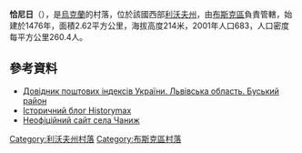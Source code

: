 {{coord|50|5|1|N|24|41|19|E|scale:100000|display=title}}

'''恰尼日'''（{{lang-uk|Чаниж}}），是[[烏克蘭|烏克蘭]]的村落，位於該國西部[[利沃夫州|利沃夫州]]，由[[布斯克區|布斯克區]]負責管轄，始建於1476年，面積2.62平方公里，海拔高度214米，2001年人口683，人口密度每平方公里260.4人。

==參考資料==
*[http://www.uaidx.com/13/286/index Довідник поштових індексів України. Львівська область. Буський район] {{Wayback|url=http://www.uaidx.com/13/286/index |date=20160909184638 }}
* [http://historymax.org.ua/index.php?option=com_content&view=article&id=51:chanyzh-istorychna-hronika&catid=21:mista-ta-sela-ukrayiny&Itemid=4 Історичний блог Historymax]{{Dead link|date=2018年6月 |bot=InternetArchiveBot |fix-attempted=no }}
* [http://canyzh.org.ua Неофіційний сайт села Чаниж]{{dead link|date=2018年3月 |bot=InternetArchiveBot |fix-attempted=yes }}

{{DEFAULTSORT:Чаниж}}
[[Category:利沃夫州村落|Category:利沃夫州村落]]
[[Category:布斯克區村落|Category:布斯克區村落]]


{{Lviv-geo-stub}}